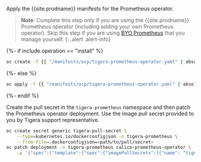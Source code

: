 Apply the {{site.prodname}} manifests for the Prometheus operator. 

   > **Note**: Complete this step only if you are using the {{site.prodname}} Prometheus operator (including adding your own Prometheus operator). Skip this step if you are using [BYO Prometheus]({{site.baseurl}}/maintenance/monitor/support) that you manage yourself. 
   {: .alert .alert-info}

   {%- if include.operation == "install" %}
   ```bash
   oc create -f {{ "/manifests/ocp/tigera-prometheus-operator.yaml" | absolute_url }}
   ```
   {%- else %}
   ```bash
   oc apply -f {{ "/manifests/ocp/tigera-prometheus-operator.yaml" | absolute_url }}
   ```
   {%- endif %}

   Create the pull secret in the `tigera-prometheus` namespace and then patch the Prometheus operator deployment. Use the image pull secret provided to you by Tigera support representative.

   ```bash
   oc create secret generic tigera-pull-secret \
       --type=kubernetes.io/dockerconfigjson -n tigera-prometheus \
       --from-file=.dockerconfigjson=<path/to/pull/secret>
   oc patch deployment -n tigera-prometheus calico-prometheus-operator \
       -p '{"spec":{"template":{"spec":{"imagePullSecrets":[{"name": "tigera-pull-secret"}]}}}}'
   ```

